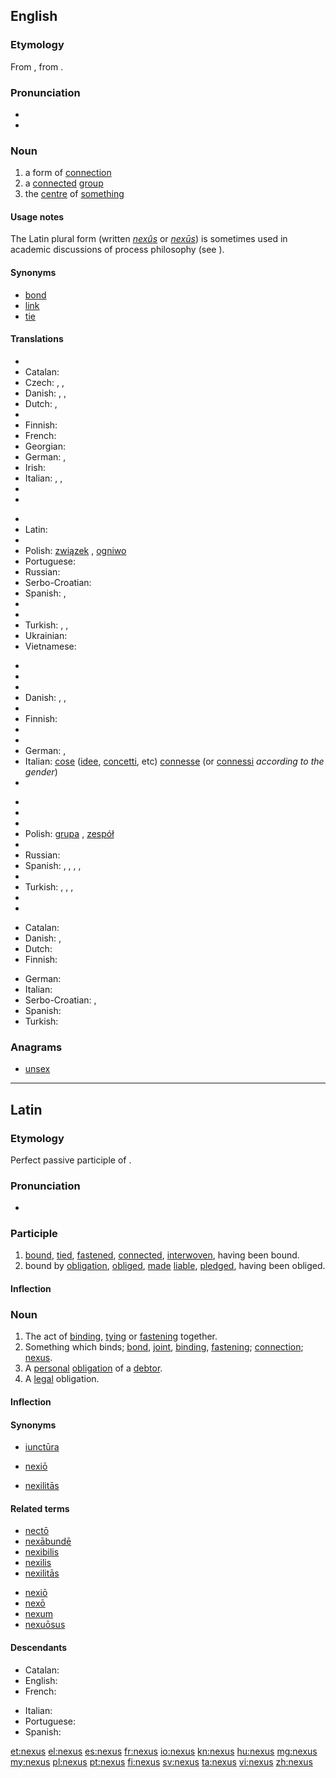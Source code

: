 ==English==
{{wikipedia|dab=nexus}}

===Etymology===
From {{etyl|la|en}} {{term|nexus||the act of binding together; bond|lang=la}}, from {{term|necto|nectō|bind|lang=la}}.

===Pronunciation===
* {{IPA|/ˈnɛksəs/}}
* {{rhymes|ɛksəs}}

===Noun===
{{head|en|noun|plural|nexuses|or|nexus}}

# a form of [[connection]]
# a [[connect]]ed [[group]]
# the [[centre]] of [[something]]

====Usage notes====
The Latin plural form (written ''[[nexûs]]'' or ''[[nexūs]]'') is sometimes used in academic discussions of process philosophy (see {{pedialite|Nexus (process philosophy)}}).

====Synonyms====
{{checksyns}}
* [[bond]]
* [[link]]
* [[tie]]

====Translations====
{{trans-top|connection}}
* {{trreq|bg}}
* Catalan: {{t-|ca|nexe|m}}
* Czech: {{t+|cs|souvislost|f}}, {{t-|cs|spojení|n}}, {{t-|cs|nexus|m}}
* Danish: {{t-|da|sammenhæng|c}}, {{t-|da|bindeled|n}}, {{t-|da|forbindelse|c}}
* Dutch: {{t+|nl|band|m}}, {{t+|nl|verbinding|f}}
* {{trreq|et}}
* Finnish: {{t+|fi|yhteys}}
* French: {{t+|fr|nexus|m}}
* Georgian: {{t-|ka|კავშირი|tr=kavširi|sc=Geor}}
* German: {{t+|de|Verbindung|f}}, {{t+|de|Verknüpfung|f}}
* Irish: {{t+|ga|nasc|m}}
* Italian: {{t+|it|nesso|m}}, {{t+|it|legame|m}}, {{t+|it|connessione|f}}
* {{trreq|ja}}
* {{trreq|kn}}
{{trans-mid}}
* {{trreq|ko}}
* Latin: {{t-|la|nexus|m}}
* {{trreq|cmn}}
* Polish: [[związek]] {{m}}, [[ogniwo]] {{n}}
* Portuguese: {{t+|pt|nexo|m}}
* Russian: {{t+|ru|связь|f|tr=svjaz’|sc=Cyrl}}
* Serbo-Croatian: {{t-|sh|veza|f}}
* Spanish: {{t+|es|nexo|m}}, {{t+|es|conexión|f}}
* {{trreq|sv}}
* {{trreq|ta}}
* Turkish: {{t+|tr|bağ}}, {{t+|tr|bağlantı}}, {{t+|tr|rabıta}}
* Ukrainian: {{t|uk|зв'язок|m|tr=zvjazók|sc=Cyrl}}
* Vietnamese: {{t-|vi|kết nối}}
{{trans-bottom}}

{{trans-top|connected group}}
* {{trreq|ar}}
* {{trreq|hy}}
* {{trreq|bg}}
* Danish: {{t-|da|kæde|c}}, {{t-|da|gruppe|c}}, {{t-|da|række|c}}
* {{trreq|nl}}
* Finnish: {{t+|fi|ryhmä}}
* {{trreq|fr}}
* {{trreq|ka}}
* German: {{t+|de|Verbindung|f}}, {{t+|de|Netzwerk|n}}
* Italian: [[cose]] ([[idee]], [[concetti]], etc) [[connesse]] (or [[connessi]] ''according to the gender'')
* {{trreq|ja}}
{{trans-mid}}
* {{trreq|kn}}
* {{trreq|ko}}
* {{trreq|cmn}}
* Polish: [[grupa]] {{f}}, [[zespół]] {{m}}
* {{trreq|pt}}
* Russian: {{t+|ru|группа|f|tr=grúppa|sc=Cyrl}}
* Spanish: {{t+|es|enchufe|m}} {{qualifier|colloquial}}, {{t+|es|cuña|f}} {{qualifier|colloquial}}, {{t+|es|junta|f}}, {{t+|es|vínculo|m}}, {{t+|es|vinculación|f}}
* {{trreq|ta}}
* Turkish: {{t+|tr|grup}}, {{t+|tr|ekip}}, {{t+|tr|takım}}, {{t+|tr|topluluk}}
* {{trreq|uk}}
* {{trreq|vi}}
{{trans-bottom}}

{{trans-top|centre of something}}
* Catalan: {{t+|ca|centre|m}}
* Danish: {{t-|da|schankel}}, {{t-|da|nexus}}
* Dutch: {{t-|nl|schankel}}
* Finnish: {{t+|fi|keskus}}
{{trans-mid}}
* German: {{t+|de|Zentrum|n}}
* Italian: {{t+|it|centro|m}}
* Serbo-Croatian: {{t-|sh|centar}}, {{t-|sh|središte}}
* Spanish: {{t+|es|centro}}
* Turkish: {{t+|tr|merkez}}
{{trans-bottom}}

===Anagrams===
* [[unsex#English|unsex]]

----

==Latin==

===Etymology===
Perfect passive participle of {{term|necto|nectō|bind|lang=la}}.

===Pronunciation===
* {{a|Classical}} {{IPA|/ˈnek.sus/|lang=la}}

===Participle===
{{la-perfect participle|nex}}

# [[bind|bound]], [[tie]]d, [[fasten]]ed, [[connect]]ed, [[interwoven]], having been bound.
# bound by [[obligation]], [[oblige]]d, [[make|made]] [[liable]], [[pledge]]d, having been obliged.

====Inflection====
{{la-decl-1&2|nex}}

===Noun===
{{la-noun|nexus|nexus|nexūs|m|fourth}}

# The act of [[bind]]ing, [[tie|tying]] or [[fasten]]ing together.
# Something which binds; [[bond]], [[joint]], [[binding]], [[fastening]]; [[connection]]; [[#English|nexus]].
# A [[personal]] [[obligation]] of a [[debtor]].
# A [[legal]] obligation.

====Inflection====
{{la-decl-4th|nex}}

====Synonyms====
* {{sense|joint}} [[iunctura|iunctūra]]
* {{sense|fastening}} [[nexio|nexiō]]
* {{sense|connection}} [[nexilitas|nexilitās]]

====Related terms====
{{top2}}
* [[necto|nectō]]
* [[nexabunde|nexābundē]]
* [[nexibilis]]
* [[nexilis]]
* [[nexilitas|nexilitās]]
{{mid2}}
* [[nexio|nexiō]]
* [[nexo#Latin|nexō]]
* [[nexum]]
* [[nexuosus|nexuōsus]]
{{bottom}}

====Descendants====
{{top2}}
* Catalan: {{l|ca|nexe}}
* English: {{l|en|nexus}}
* French: {{l|fr|nexe}}
{{mid2}}
* Italian: {{l|it|nesso}}
* Portuguese: {{l|pt|nexo}}
* Spanish: {{l|es|nexo}}
{{bottom}}

[[et:nexus]]
[[el:nexus]]
[[es:nexus]]
[[fr:nexus]]
[[io:nexus]]
[[kn:nexus]]
[[hu:nexus]]
[[mg:nexus]]
[[my:nexus]]
[[pl:nexus]]
[[pt:nexus]]
[[fi:nexus]]
[[sv:nexus]]
[[ta:nexus]]
[[vi:nexus]]
[[zh:nexus]]